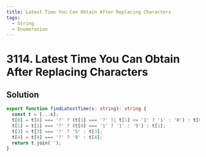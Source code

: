 ```yaml
---
title: Latest Time You Can Obtain After Replacing Characters
tags:
  - String
  - Enumeration
---
```


# 3114. Latest Time You Can Obtain After Replacing Characters

<Badges>
  <LevelBadge level="easy" />
  <TopicBadge name="String" slug="string" />
  <TopicBadge name="Enumeration" slug="enumeration" />
</Badges>

## Solution

```typescript filename="solution.ts" copy
export function findLatestTime(s: string): string {
  const t = [...s];
  t[0] = t[0] === '?' ? (t[1] === '?' || t[1] <= '1' ? '1' : '0') : t[0];
  t[1] = t[1] === '?' ? (t[0] === '1' ? '1' : '9') : t[1];
  t[3] = t[3] === '?' ? '5' : t[3];
  t[4] = t[4] === '?' ? '9' : t[4];
  return t.join('');
}
```

<ProblemLink
  codingSite="leetcode"
  href="https://leetcode.com/problems/latest-time-you-can-obtain-after-replacing-characters"
  title="Latest Time You Can Obtain After Replacing Characters"
/>
